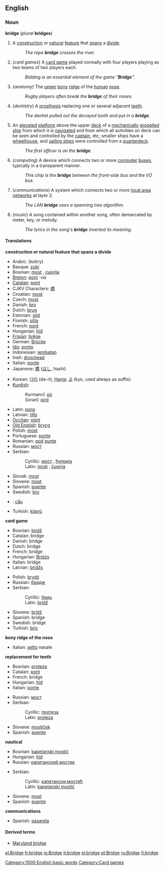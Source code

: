 ==English==
===Noun===
'''bridge''' (''plural'' '''bridges''')

#A [[construction]] or [[natural]] [[feature]] that [[span]]s a [[divide]].
#: ''The rope '''bridge''' crosses the river.''
#(''card games'') A [[card game]] played normally with four players playing as two teams of two players each.
#: ''Bidding is an essential element of the game "'''Bridge'''".''
#(''anatomy'') The [[upper]] [[bony]] [[ridge]] of the [[human]] [[nose]].
#: ''Rugby players often break the '''bridge''' of their noses.''
#(''dentistry'') A [[prosthesis]] replacing one or several adjacent [[tooth|teeth]].
#: ''The dentist pulled out the decayed tooth and put in a '''bridge'''.''
#{{nautical}} An [[elevated]] [[platform]] above the upper [[deck]] of a [[mechanically]] [[propel]]led [[ship]] from which it is [[navigate]]d and from which all activities on deck can be seen and controlled by the [[captain]], etc; smaller ships have a [[wheelhouse]], and [[sailing ship]]s were controlled from a [[quarterdeck]].
#: ''The first officer is on the '''bridge'''.''
#(''computing'') A device which connects two or more [[computer]] [[bus|buses]], typically in a transparent manner.
#: ''This chip is the '''bridge''' between the front-side bus and the I/O bus.''
#(''communications'') A system which connects two or more [[LAN|local area networks]] at layer 2.
#: ''The LAN '''bridge''' uses a spanning tree algorithm.''
#(''music'') A song contained within another song, often demarcated by meter, key, or melody.
#: ''The lyrics in the song's '''bridge''' inverted its meaning.''

====Translations====
'''construction or natural feature that spans a divide'''
{{top}}
*Arabic: {{ARchar|[[كوبري]]}} (kobry)
*Basque: [[zubi]]
*Bosnian: [[most#Bosnian|most]] {{m}}, [[ćuprija]] {{f}}
*[[Breton]]: [[pont#Breton|pont]] {{m}} -où
*[[Catalan]]: [[pont#Catalan|pont]]
*CJKV Characters: [[橋]]
*Croatian: [[most]] {{m}}
*Czech: [[most#Czech|most]]
*Danish: [[bro]] {{c}}
*Dutch: [[brug]]
*Estonian: [[sild]]
*Finnish: [[silta]]
*French: [[pont]] {{m}}
*Hungarian: [[híd]]
*[[Frisian]]: [[brêge]]
*German: [[Brücke]] {{f}}
*[[w:Ido|Ido]]: [[ponto]]
*Indonesian: [[jembatan]]
*Irish: [[droichead]]
*Italian: [[ponte#Italian|ponte]] {{m}}
*Japanese: [[橋]] ([[はし]], hashi)
{{mid}}
*Korean: [[다리]] (da-ri), [[Hanja]]: [[교]] (kyo, used always as suffix)
*[[Kurdish]]:
*:Kurmancî: [[pir]]
*:Soranî: [[pird]]
*Latin: [[pons]] {{m}}
*Latvian: [[tilts#Latvian|tilts]] {{m}}
*[[Occitan]]: [[pònt]]
*[[Old English]]: [[brycg]] {{f}}
*Polish: [[most#Polish|most]] {{m}}
*Portuguese: [[ponte#Portuguese|ponte]] {{f}}
*Romanian: [[pod]] [[punte]]
*Russian: [[мост]] {{m}}
*Serbian:
*:Cyrillic: [[мост#Serbian|мост]] {{m}}, [[ћуприја#Serbian|ћуприја]] {{f}}
*:Latin: [[most#Serbian|most]] {{m}}, [[ćuprija#Serbian|ćuprija]] {{f}}
*Slovak: [[most#Slovak|most]] {{m}}
*Slovene: [[most]] {{m}}
*Spanish: [[puente]] {{m}}
*Swedish: [[bro#Swedish|bro]] {{c}}
*{{vi}}: [[cầu]]
*Turkish: [[köprü]]
{{bottom}}

'''card game'''
{{top}}
*Bosnian: [[bridž#Bosnian|bridž]] {{m}}
*Catalan: bridge {{m}}
*Danish: bridge
*Dutch: bridge
*French: bridge {{m}}
*Hungarian: [[Bridzs]]
*Italian: bridge {{m}}
*Latvian: [[bridžs]] {{m}}
{{mid}}
*Polish: [[brydż]] {{m}}
*Russian: [[бридж]] {{m}}
*Serbian:
*:Cyrillic: [[бриџ#Serbian|бриџ]] {{m}}
*:Latin: [[bridž#Serbian|bridž]] {{m}}
*Slovene: [[bridž]] {{m}}
*Spanish: bridge {{m}}
*Swedish: bridge
*Turkish: [[briç]]
{{bottom}}

'''bony ridge of the nose'''
{{top}}
*Italian: [[setto]] nasale {{m}}
{{mid}}
{{bottom}}

'''replacement for teeth'''
{{top}}
*Bosnian: [[proteza#Bosnian|proteza]] {{f}}
*Catalan: [[pont]] {{m}}
*French: bridge {{m}}
*Hungarian: [[híd]]
*Italian: [[ponte]] {{m}}
{{mid}}
*Russian: [[мост]] {{m}}
*Serbian:
*:Cyrillic: [[протеза#Serbian|протеза]] {{f}}
*:Latin: [[proteza#Serbian|proteza]] {{f}}
*Slovene: [[mostiček]] {{m}}
*Spanish: [[puente]] {{m}}
{{bottom}}

'''nautical'''
{{top}}
*Bosnian: [[kapetanski mostić#Bosnian|kapetanski mostić]] {{m}}
*Hungarian: [[híd]]
*Russian: [[капитанский мостик]] {{m}}
{{mid}}
*Serbian:
*:Cyrillic: [[капетански мостић#Serbian|капетански мостић]] {{m}}
*:Latin: [[kapetanski mostić#Serbian|kapetanski mostić]] {{m}}
*Slovene: [[most]] {{m}}
*Spanish: [[puente]] {{m}}
{{bottom}}

'''communications'''
{{top}}
{{mid}}
*Spanish: [[pasarela]] {{f}}
{{bottom}}

====Derived terms====
* [[Maryland bridge]]

[[Category:1000 English basic words]]
[[Category:Card games]]

[[el:Bridge]]
[[fr:bridge]]
[[io:Bridge]]
[[it:bridge]]
[[pl:bridge]]
[[pt:Bridge]]
[[ru:Bridge]]
[[fi:bridge]]